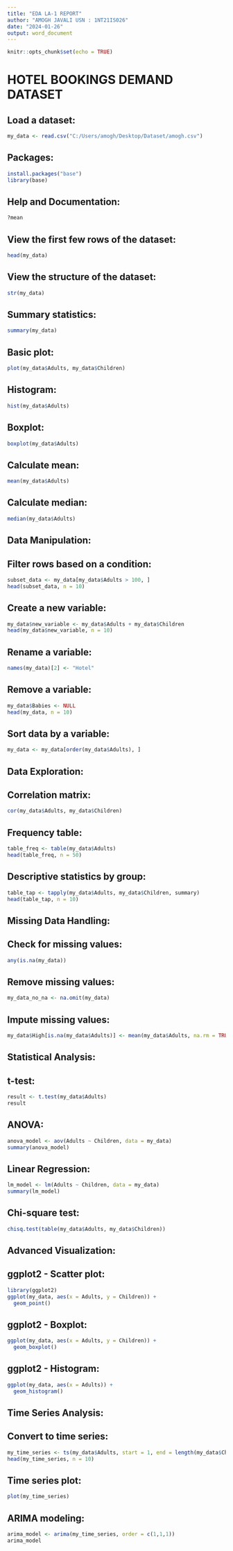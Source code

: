 ---
title: "EDA LA-1 REPORT"
author: "AMOGH JAVALI USN : 1NT21IS026"
date: "2024-01-26"
output: word_document
---

```{r setup, include=FALSE}
knitr::opts_chunk$set(echo = TRUE)
```

# HOTEL BOOKINGS DEMAND DATASET

## Load a dataset:
```{r}
my_data <- read.csv("C:/Users/amogh/Desktop/Dataset/amogh.csv")
```

## Packages:
```{r}
install.packages("base")
library(base)
```

## Help and Documentation:
```{r}
?mean
```

## View the first few rows of the dataset:
```{r}
head(my_data)
```

## View the structure of the dataset:
```{r}
str(my_data)
```


## Summary statistics:
```{r}
summary(my_data)
```


## Basic plot:
```{r}
plot(my_data$Adults, my_data$Children)
```


## Histogram:
```{r}
hist(my_data$Adults)
```

## Boxplot:
```{r}
boxplot(my_data$Adults)
```

## Calculate mean:
```{r}
mean(my_data$Adults)
```

## Calculate median:
```{r}
median(my_data$Adults)

```

## Data Manipulation:
## Filter rows based on a condition:
```{r}
subset_data <- my_data[my_data$Adults > 100, ]
head(subset_data, n = 10)
```

## Create a new variable:
```{r}
my_data$new_variable <- my_data$Adults + my_data$Children
head(my_data$new_variable, n = 10)
```

## Rename a variable:
```{r}
names(my_data)[2] <- "Hotel"
```

## Remove a variable:
```{r}
my_data$Babies <- NULL
head(my_data, n = 10)
```


## Sort data by a variable:
```{r}
my_data <- my_data[order(my_data$Adults), ]
```

## Data Exploration:
## Correlation matrix:
```{r}
cor(my_data$Adults, my_data$Children)
```

## Frequency table:
```{r}
table_freq <- table(my_data$Adults)
head(table_freq, n = 50)
```

## Descriptive statistics by group:
```{r}
table_tap <- tapply(my_data$Adults, my_data$Children, summary)
head(table_tap, n = 10)
```

## Missing Data Handling:
## Check for missing values:
```{r}
any(is.na(my_data))
```

## Remove missing values:
```{r}
my_data_no_na <- na.omit(my_data)
```

## Impute missing values:
```{r}
my_data$High[is.na(my_data$Adults)] <- mean(my_data$Adults, na.rm = TRUE)
```

## Statistical Analysis:
## t-test:
```{r}
result <- t.test(my_data$Adults)
result
```

## ANOVA:
```{r}
anova_model <- aov(Adults ~ Children, data = my_data)
summary(anova_model)
```

## Linear Regression:
```{r}
lm_model <- lm(Adults ~ Children, data = my_data)
summary(lm_model)
```

## Chi-square test:
```{r}
chisq.test(table(my_data$Adults, my_data$Children))
```

## Advanced Visualization:
## ggplot2 - Scatter plot:
```{r}
library(ggplot2)
ggplot(my_data, aes(x = Adults, y = Children)) +
  geom_point()
```

## ggplot2 - Boxplot:
```{r}
ggplot(my_data, aes(x = Adults, y = Children)) +
  geom_boxplot()
```

## ggplot2 - Histogram:
```{r}
ggplot(my_data, aes(x = Adults)) +
  geom_histogram()
```

## Time Series Analysis:
## Convert to time series:
```{r}
my_time_series <- ts(my_data$Adults, start = 1, end = length(my_data$Children), frequency = 1)
head(my_time_series, n = 10) 
```

## Time series plot:
```{r}
plot(my_time_series)
```

## ARIMA modeling:
```{r}
arima_model <- arima(my_time_series, order = c(1,1,1))
arima_model
```